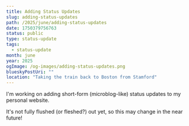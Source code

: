 ```yaml
---
title: Adding Status Updates
slug: adding-status-updates
path: /2025/june/adding-status-updates
date: 1750379756763
status: public
type: status-update
tags:
  - status-update
month: june
year: 2025
ogImage: /og-images/adding-status-updates.png
blueskyPostUri: ""
location: "Taking the train back to Boston from Stamford"
---
```


I'm working on adding short-form (microblog-like) status updates to my personal website.

It's not fully flushed (or fleshed?) out yet, so this may change in the near future!